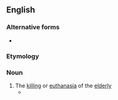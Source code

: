 ==English==

===Alternative forms===
* {{l|en|gerontocide}}

===Etymology===
{{confix|en|geronto|icide}}

===Noun===
{{en-noun}}

# The [[killing]] or [[euthanasia]] of the [[elderly]]
#* {{quote-text|lang=en|year=2000|author=Michael Brogden & Preeti Nijhar|title=[http://books.google.com/books?id=NWop1wdCMhQC&pg=PA33&dq=Geronticide&sig=Pw54KqIcZ4epgxVVGhR-gxaz0Do Crime, Abuse and the Elderly]|page=33|passage=Maxwell et al. (1982) studied '''geronticide''' practices in some ninety-five different societies.}}